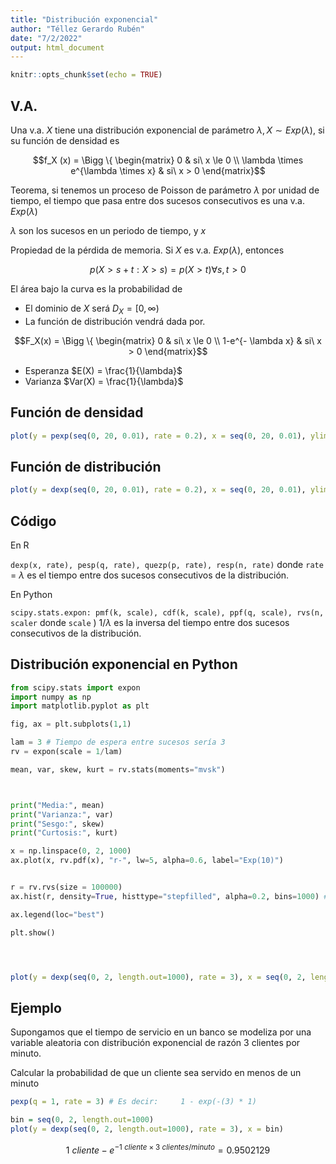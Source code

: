 ---
title: "Distribución exponencial"
author: "Téllez Gerardo Rubén"
date: "7/2/2022"
output: html_document
---

```{r setup, include=FALSE}
knitr::opts_chunk$set(echo = TRUE)
```

## V.A.

Una v.a. $X$ tiene una distribución exponencial de parámetro $\lambda, X \sim Exp(\lambda)$, si su función de densidad es

$$f_X (x) = \Bigg \{ \begin{matrix} 0 & si\ x \le 0 \\ \lambda \times e^{\lambda \times x} & si\ x > 0 \end{matrix}$$

Teorema, si tenemos un proceso de Poisson de parámetro $\lambda$ por unidad de tiempo, el tiempo que pasa entre dos sucesos consecutivos es una v.a. $Exp(\lambda)$

$\lambda$ son los sucesos en un periodo de tiempo, y $x$

Propiedad de la pérdida de memoria. Si $X$ es v.a. $Exp(\lambda)$, entonces

$$p(X > s+t : X > s) = p(X > t) \forall s, t > 0$$

El área bajo la curva es la probabilidad de 

+ El dominio de $X$ será $D_X = [0, \infty )$
+ La función de distribución vendrá dada por.

$$F_X(x) = \Bigg \{ \begin{matrix} 0 & si\ x \le 0 \\ 1-e^{- \lambda x} &  si\ x > 0 \end{matrix}$$

+ Esperanza $E(X) = \frac{1}{\lambda}$
+ Varianza $Var(X) = \frac{1}{\lambda}$

## Función de densidad

```{r}
plot(y = pexp(seq(0, 20, 0.01), rate = 0.2), x = seq(0, 20, 0.01), ylim=c(0,1), type ="l", lwd="2", col = "purple")
```

## Función de distribución

```{r}
plot(y = dexp(seq(0, 20, 0.01), rate = 0.2), x = seq(0, 20, 0.01), ylim=c(0,0.3), type ="l", lwd="2", col = "purple")
```

## Código

En R

`dexp(x, rate), pesp(q, rate), quezp(p, rate), resp(n, rate)` donde `rate` = $\lambda$ es el tiempo entre dos sucesos consecutivos de la distribución.

En Python

`scipy.stats.expon: pmf(k, scale), cdf(k, scale), ppf(q, scale), rvs(n, scaler` donde `scale` ) $1/\lambda$ es la inversa del tiempo entre dos sucesos consecutivos de la distribución.

## Distribución exponencial en Python

```{python}
from scipy.stats import expon
import numpy as np
import matplotlib.pyplot as plt

fig, ax = plt.subplots(1,1)

lam = 3 # Tiempo de espera entre sucesos sería 3
rv = expon(scale = 1/lam)

mean, var, skew, kurt = rv.stats(moments="mvsk")



print("Media:", mean)
print("Varianza:", var)
print("Sesgo:", skew)
print("Curtosis:", kurt)

x = np.linspace(0, 2, 1000)
ax.plot(x, rv.pdf(x), "r-", lw=5, alpha=0.6, label="Exp(10)")


r = rv.rvs(size = 100000)
ax.hist(r, density=True, histtype="stepfilled", alpha=0.2, bins=1000) # 1000 en el histograma

ax.legend(loc="best")

plt.show()





```

```{r}
plot(y = dexp(seq(0, 2, length.out=1000), rate = 3), x = seq(0, 2, length.out=1000), lwd=2, col="blue", type="l", ylab = "Tiempo de espera entre sucesos", xlab="Tiempo esperado")
```



## Ejemplo

Supongamos que el tiempo de servicio en un banco se modeliza por una variable aleatoria con distribución exponencial de razón 3 clientes por minuto.

Calcular la probabilidad de que un cliente sea servido en menos de un minuto



```{r}
pexp(q = 1, rate = 3) # Es decir:     1 - exp(-(3) * 1)

bin = seq(0, 2, length.out=1000)
plot(y = dexp(seq(0, 2, length.out=1000), rate = 3), x = bin)
```

$$1\ cliente -e ^{- 1\ cliente \times 3\ clientes/minuto} = 0.9502129$$


